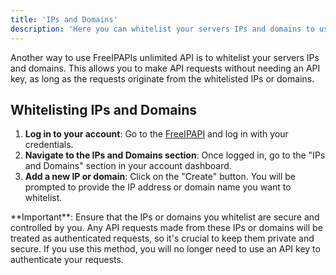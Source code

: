 ```yaml
---
title: 'IPs and Domains'
description: 'Here you can whitelist your servers IPs and domains to use the FreeIPAPI'
---
```


Another way to use FreeIPAPIs unlimited API is to whitelist your servers IPs and domains. This allows you to make API requests without needing an API key, as long as the requests originate from the whitelisted IPs or domains.

## Whitelisting IPs and Domains

1. **Log in to your account**: Go to the [FreeIPAPI](https://freeipapi.com/login) and log in with your credentials.
2. **Navigate to the IPs and Domains section**: Once logged in, go to the "IPs and Domains" section in your account dashboard.
3. **Add a new IP or domain**: Click on the "Create" button. You will be prompted to provide the IP address or domain name you want to whitelist.

<Warning>
    **Important**: Ensure that the IPs or domains you whitelist are secure and controlled by you. Any API requests made from these IPs or domains will be treated as authenticated requests, so it's crucial to keep them private and secure.
</Warning>

<Note>
    If you use this method, you will no longer need to use an API key to authenticate your requests.
</Note>


